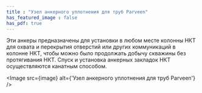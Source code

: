 ```yaml
---
title : "Узел анкерного уплотнения для труб Parveen"
has_featured_image : false
has_pdf: true
---
```


Эти анкеры предназначены для установки в любом месте колонны НКТ для охвата и перекрытия отверстий или других коммуникаций в колонне НКТ, чтобы можно было продолжать добычу скважины без протягивания НКТ. Спуск и установка анкерных закладок НКТ осуществляются канатным способом.


<Image src={image} alt={'Узел анкерного уплотнения для труб Parveen'} />